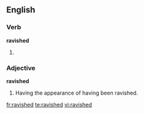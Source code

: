 ==English==
===Verb===
'''ravished'''

#{{past of|[[ravish]]}}

===Adjective===
'''ravished'''

#Having the appearance of having been ravished.

[[fr:ravished]]
[[te:ravished]]
[[vi:ravished]]